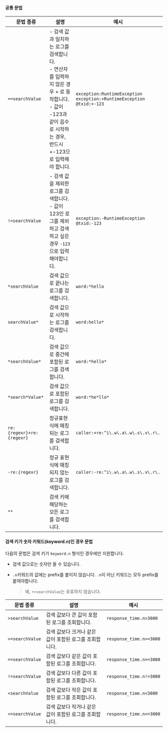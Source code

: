 #### 공통 문법

|문법 종류|설명|예시|
|---|---|---|
|`==searchValue`| - 검색 값과 일치하는 로그를 검색합니다.<br/> - 연산자를 입력하지 않은 경우 + 로 동작합니다.<br/> - 값이 -123과 같이 음수로 시작하는 경우, 반드시 +-123으로 입력해야 합니다.|`exception:RuntimeException` <br/> `exception:+RuntimeException`<br/>`@txid:+-123`|
|`!=searchValue`| - 검색 값을 제외한 로그를 검색합니다.<br/> - 값이 123인 로그를 제외하고 검색하고 싶은 경우 `-123`으로 입력해야합니다. |	`exception:-RuntimeException`<br/> `@txid:-123`|
|`*searchValue`|검색 값으로 끝나는 로그를 검색합니다.|`word:*hello`|
|`searchValue*`	|검색 값으로 시작하는 로그를 검색합니다.|`word:hello*`|
|`*searchValue*`|	검색 값으로 중간에 포함된 로그를 검색합니다.|`word:*hello*`|
|`*search*Value*`|	검색 값으로 포함된 로그를 검색합니다.|`word:*he*llo*`|
|`re:{regexr}+re:{regexr}`|정규표현식에 매칭되는 로그를 검색합니다.|`caller:+re:^i\.w\.a\.w\.s\.v\.r\.`|
|`-re:{regexr}`|정규 표현식에 매칭되지 않는 로그를 검색합니다.|`caller:-re:^i\.w\.a\.w\.s\.v\.r\.`|
|`**`|검색 키에 해당하는 모든 로그를 검색합니다.|

#### 검색 키가 숫자 키워드(keyword.n)인 경우 문법

다음의 문법은 검색 키가 `keyword.n` 형식인 경우에만 지원합니다.

* 검색 값으로는 숫자만 올 수 있습니다.

* `.n`키워드의 값에는 prefix를 붙이지 않습니다. `.n`이 아닌 키워드는 모두 prefix를 붙여야합니다.

  > 예, `+>searchValue`는 유효하지 않습니다.

| 문법 종류       | 설명                                                   | 예시                    |
| --------------- | ------------------------------------------------------ | ----------------------- |
| `>searchValue`  | 검색 값보다 큰 값이 포함된 로그를 조회합니다.          | `response_time.n>3000`  |
| `>=searchValue` | 검색 값보다 크거나 같은 값이 포함된 로그를 조회합니다. | `response_time.n>=3000` |
| `==searchValue` | 검색 값보다 같은 값이 포함된 로그를 조회합니다.        | `response_time.n==3000` |
| `!=searchValue` | 검색 값보다 다른 값이 포함된 로그를 조회합니다.        | `response_time.n!=3000` |
| `<searchValue`  | 검색 값보다 작은 값이 포함된 로그를 조회합니다.        | `response_time.n<3000`  |
| `<=searchValue` | 검색 값보다 작거나 같은 값이 포함된 로그를 조회합니다. | `response_time.n<=3000` |
